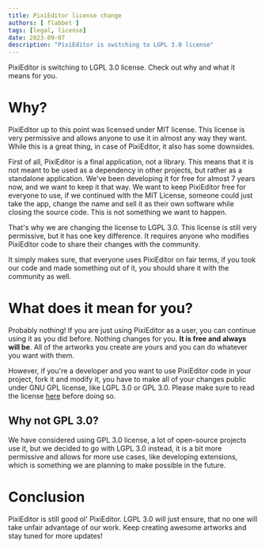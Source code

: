 ```yaml
---
title: PixiEditor license change
authors: [ flabbet ]
tags: [legal, license]
date: 2023-09-07
description: "PixiEditor is switching to LGPL 3.0 license"
---
```


PixiEditor is switching to LGPL 3.0 license. Check out why and what it means for you.

# Why?

PixiEditor up to this point was licensed under MIT license. This license is very permissive and allows anyone to use it in almost any way they want.
While this is a great thing, in case of PixiEditor, it also has some downsides.

First of all, PixiEditor is a final application, not a library. This means that it is not meant to be used as a dependency in other projects, but rather as a standalone application.
We've been developing it for free for almost 7 years now, and we want to keep it that way. We want to keep PixiEditor free for everyone to use, if we continued with the MIT License, 
someone could just take the app, change the name and sell it as their own software while closing the source code. This is not something we want to happen.


That's why we are changing the license to LGPL 3.0. This license is still very permissive, but it has one key difference. It requires anyone who modifies PixiEditor code to share their changes with the community.

It simply makes sure, that everyone uses PixiEditor on fair terms, if you took our code and made something out of it, you should share it with the community as well.


# What does it mean for you?

Probably nothing! If you are just using PixiEditor as a user, you can continue using it as you did before. Nothing changes for you. **It is free and always will be**. 
All of the artworks you create are yours and you can do whatever you want with them.

However, if you're a developer and you want to use PixiEditor code in your project, fork it and modify it, you have to make all of your changes public under 
GNU GPL license, like LGPL 3.0 or GPL 3.0. Please make sure to read the license [here](https://github.com/PixiEditor/PixiEditor/blob/master/LICENSE) before doing so.

## Why not GPL 3.0?

We have considered using GPL 3.0 license, a lot of open-source projects use it, but we decided to go with LGPL 3.0 instead, it is a bit more permissive and allows for more use cases,
like developing extensions, which is something we are planning to make possible in the future.

# Conclusion

PixiEditor is still good ol' PixiEditor. LGPL 3.0 will just ensure, that no one will take unfair advantage of our work. 
Keep creating awesome artworks and stay tuned for more updates!